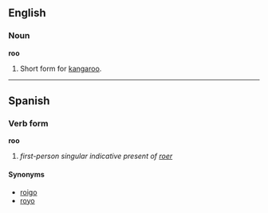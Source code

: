 ==English==

===Noun===
'''roo'''
#Short form for [[kangaroo]].

----

==Spanish==
===Verb form===
'''roo'''

# ''first-person singular indicative present of [[roer]]''

====Synonyms====
*[[roigo]]
*[[royo]]